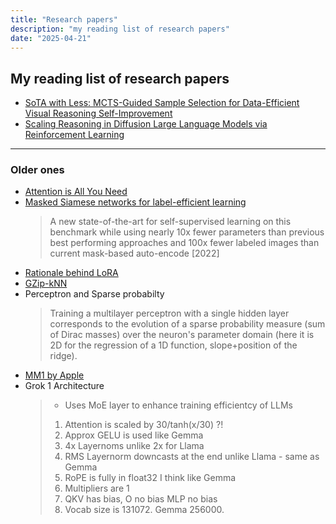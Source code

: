 ```yaml
---
title: "Research papers"
description: "my reading list of research papers"
date: "2025-04-21"
---
```


## My reading list of research papers

- [SoTA with Less: MCTS-Guided Sample Selection for Data-Efficient Visual Reasoning Self-Improvement](https://arxiv.org/abs/2504.07934)
- [Scaling Reasoning in Diffusion Large Language Models via Reinforcement Learning](https://arxiv.org/abs/2504.12216)
---

### Older ones

- [Attention is All You Need](https://arxiv.org/abs/1706.03762)
- [Masked Siamese networks for label-efficient learning](https://arxiv.org/abs/2204.07141)
     > A new state-of-the-art for self-supervised learning on this benchmark while using nearly 10x fewer parameters than previous best performing approaches and 100x fewer labeled images than current mask-based auto-encode [2022]
- [Rationale behind LoRA](https://arxiv.org/abs/2012.13255)
- [GZip-kNN](https://blog.codingconfessions.com/p/decoding-the-acl-paper-gzip-and-knn)
- Perceptron and Sparse probabilty
     > Training a multilayer perceptron with a single hidden layer corresponds to the evolution of a sparse probability measure (sum of Dirac masses) over the neuron's parameter domain (here it is 2D for the regression of a 1D function, slope+position of the ridge).
- [MM1 by Apple](https://arxiv.org/abs/2403.09611)
- Grok 1 Architecture
     > - Uses MoE layer to enhance training efficientcy of LLMs
     > 1. Attention is scaled by 30/tanh(x/30) ?!
     > 2. Approx GELU is used like Gemma
     > 3. 4x Layernoms unlike 2x for Llama
     > 4. RMS Layernorm downcasts at the end unlike Llama - same as Gemma
     > 5. RoPE is fully in float32 I think like Gemma
     > 6. Multipliers are 1
     > 7. QKV has bias, O no bias MLP no bias
     > 8. Vocab size is 131072. Gemma 256000.
